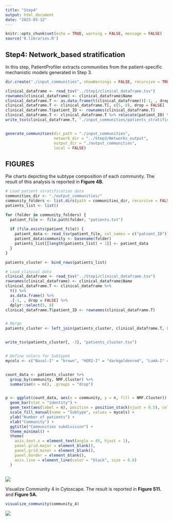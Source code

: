 ```yaml
---
title: "Step4"
output: html_document
date: "2025-03-12"
---
```


```r

knitr::opts_chunk$set(echo = TRUE, warning = FALSE, message = FALSE)
source('0.libraries.R')
```


## Step4: Network_based stratification

In this step, PatientProfiler extracts communities from the
patient-specific mechanistic models generated in Step 3.


```r


dir.create("./input_communities", showWarnings = FALSE, recursive = TRUE)

clinical_dataframe <- read_tsv("../Step1/clinical_dataframe.tsv")
rownames(clinical_dataframe) <- clinical_dataframe$Name
clinical_dataframe.T <- as.data.frame(t(clinical_dataframe))[-1, , drop = FALSE]
clinical_dataframe.T <- clinical_dataframe.T[, c(5, 8), drop = FALSE]
clinical_dataframe.T$patient_ID <- rownames(clinical_dataframe.T)
clinical_dataframe.T <- clinical_dataframe.T %>% relocate(patient_ID) %>% dplyr::select (- Stage)
write_tsv(clinical_dataframe.T, "./input_communities/patients_stratification.tsv")


generate_communities(dir_path = "./input_communities", 
                     network_dir = "../Step3/Networks_output",
                     output_dir = "./output_communities",
                     local = FALSE)


```



## FIGURES

Pie charts depicting the subtype composition of each community. 
The result of this analysis is reported in **Figure 4B.**


```r

# Load patient stratification data
communities_dir <- "./output_communities/"
community_folders <- list.dirs(path = communities_dir, recursive = FALSE)
patients_list <- list()

for (folder in community_folders) {
  patient_file <- file.path(folder, "patients.txt")
  
  if (file.exists(patient_file)) {
    patient_data <- read_tsv(patient_file, col_names = c("patient_ID"))
    patient_data$community <- basename(folder)  
    patients_list[[length(patients_list) + 1]] <- patient_data
  }
}

patients_cluster <- bind_rows(patients_list)

# Load clinical data 
clinical_dataframe <- read_tsv("../Step1/clinical_dataframe.tsv")
rownames(clinical_dataframe) <- clinical_dataframe$Name
clinical_dataframe.T <- clinical_dataframe %>%
  t() %>%
  as.data.frame() %>%
  .[-1, , drop = FALSE] %>%
  dplyr::select(5, 8)
clinical_dataframe.T$patient_ID <- rownames(clinical_dataframe.T)


# Merge 
patients_cluster <- left_join(patients_cluster, clinical_dataframe.T, by = "patient_ID")


write_tsv(patients_cluster[, -3], "patients_cluster.tsv")


# Define colors for Subtypes
mycols <- c("Basal-I" = "brown", "HER2-I" = "darkgoldenrod", "LumA-I" = "deepskyblue4", "LumB-I" = "chartreuse4")


count_data <- patients_cluster %>%
  group_by(community, NMF.Cluster) %>%
  summarise(n = n(), .groups = "drop")


p <- ggplot(count_data, aes(x = community, y = n, fill = NMF.Cluster)) +
  geom_bar(stat = "identity") +
  geom_text(aes(label = n), position = position_stack(vjust = 0.5), color = "white", size = 3.5) +
  scale_fill_manual(name = "Subtype", values = mycols) +
  ylab("Number of patients") +
  xlab("Community") +
  ggtitle("Communities subdivision") +
  theme_minimal() +
  theme(
    axis.text.x = element_text(angle = 45, hjust = 1),
    panel.grid.major = element_blank(),
    panel.grid.minor = element_blank(),
    panel.border = element_blank(),
    axis.line = element_line(color = "black", size = 0.6)  
  )



```

![](images/4B.svg)

Visualize Community 4 in Cytoscape. 
The result is reported in **Figure S11.** and **Figure 5A.**


```r

visualize_community(community_4)

```
![](images/S11.svg)









